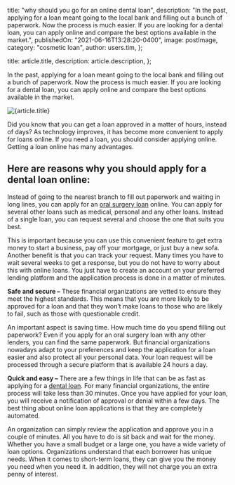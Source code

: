 
  title: "why should you go for an online dental loan",
  description:
    "In the past, applying for a loan meant going to the local bank and filling out a bunch of paperwork. Now the process is much easier. If you are looking for a dental loan, you can apply online and compare the best options available in the market.",
  publishedOn: "2021-06-16T13:28:20-0400",
  image: postImage,
  category: "cosmetic loan",
  author: users.tim,
};

  title: article.title,
  description: article.description,
};


In the past, applying for a loan meant going to the local bank and filling out a bunch of paperwork. Now the process is much easier. If you are looking for a dental loan, you can apply online and compare the best options available in the market.

<Image src={postImage} alt={article.title} />

Did you know that you can get a loan approved in a matter of hours, instead of days? As technology improves, it has become more convenient to apply for loans online. If you need a loan, you should consider applying online. Getting a loan online has many advantages.

## Here are reasons why you should apply for a dental loan online:

Instead of going to the nearest branch to fill out paperwork and waiting in long lines, you can apply for an [oral surgery loan](https://dental.tlc.com.au/) online. You can apply for several other loans such as medical, personal and any other loans. Instead of a single loan, you can request several and choose the one that suits you best.

This is important because you can use this convenient feature to get extra money to start a business, pay off your mortgage, or just buy a new sofa. Another benefit is that you can track your request. Many times you have to wait several weeks to get a response, but you do not have to worry about this with online loans. You just have to create an account on your preferred lending platform and the application process is done in a matter of minutes.

**Safe and secure –** These financial organizations are vetted to ensure they meet the highest standards. This means that you are more likely to be approved for a loan and that they won’t make loans to those who are likely to fail, such as those with questionable credit.

An important aspect is saving time. How much time do you spend filling out paperwork? Even if you apply for an oral surgery loan with any other lenders, you can find the same paperwork. But financial organizations nowadays adapt to your preferences and keep the application for a loan easier and also protect all your personal data. Your loan request will be processed through a secure platform that is available 24 hours a day.

**Quick and easy –** There are a few things in life that can be as fast as applying for a [dental loan](https://dental.tlc.com.au/dental/). For many financial organizations, the entire process will take less than 30 minutes. Once you have applied for your loan, you will receive a notification of approval or denial within a few days. The best thing about online loan applications is that they are completely automated.

An organization can simply review the application and approve you in a couple of minutes. All you have to do is sit back and wait for the money. Whether you have a small budget or a large one, you have a wide variety of loan options. Organizations understand that each borrower has unique needs. When it comes to short-term loans, they can give you the money you need when you need it. In addition, they will not charge you an extra penny of interest.

